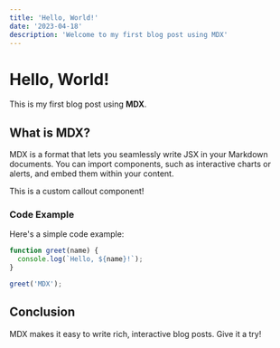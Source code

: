 ```yaml
---
title: 'Hello, World!'
date: '2023-04-18'
description: 'Welcome to my first blog post using MDX'
---
```


# Hello, World!

This is my first blog post using **MDX**.

## What is MDX?

MDX is a format that lets you seamlessly write JSX in your Markdown documents. You can import components, such as interactive charts or alerts, and embed them within your content.

<Callout>
  This is a custom callout component!
</Callout>

### Code Example

Here's a simple code example:

```javascript
function greet(name) {
  console.log(`Hello, ${name}!`);
}

greet('MDX');
```

## Conclusion

MDX makes it easy to write rich, interactive blog posts. Give it a try!